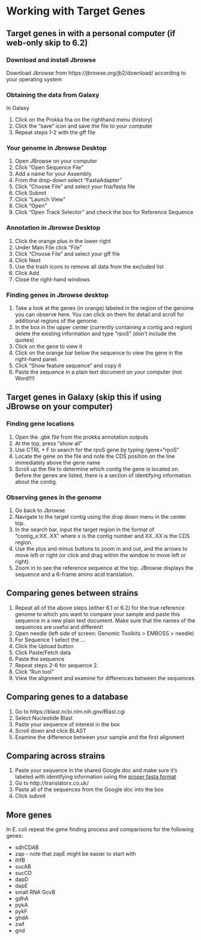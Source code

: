 # Working with Target Genes {#gene}

## Target genes in with a personal computer (if web-only skip to 6.2)

### Download and install Jbrowse

Download Jbrowse from https://jbrowse.org/jb2/download/ according to your operating system

### Obtaining the data from Galaxy

In Galaxy

1. Click on the Prokka fna on the righthand menu (history)
2. Click the "save" icon and save the file to your computer
3. Repeat steps 1-2 with the gff file

### Your genome in Jbrowse Desktop

1. Open JBrowse on your computer
2. Click "Open Sequence File"
3. Add a name for your Assembly
4. From the drop-down select "FastaAdapter"
5. Click "Choose File" and select your fna/fasta file
6. Click Submit
7. Click "Launch View"
8. Click "Open"
9. Click "Open Track Selector" and check the box for Reference Sequence

### Annotation in Jbrowse Desktop

1. Click the orange plus in the lower right
2. Under Main File click "File"
3. Click "Choose File" and select your gff file
4. Click Next
5. Use the trash icons to remove all data from the excluded list
6. Click Add
7. Close the right-hand windows

### Finding genes in Jbrowse desktop

1. Take a look at the genes (in orange) labeled in the region of the genome you can observe here. You can click on them for detail and scroll for additional regions of the genome.
2. In the box in the upper center (currently containing a contig and region) delete the existing information and type "rpoS" (don't include the quotes)
3. Click on the gene to view it
4. Click on the orange bar below the sequence to view the gene in the right-hand panel.
5. Click "Show feature sequence" and copy it 
6. Paste the sequence in a plain text document on your computer (not Word!!!)

## Target genes in Galaxy (skip this if using JBrowse on your computer)

### Finding gene locations

1. Open the .gbk file from the prokka annotation outputs
2. At the top, press “show all” 
3. Use CTRL + F to search for the rpoS gene by typing /gene="rpoS"
4. Locate the gene on the file and note the CDS position on the line immediately above the gene name
5. Scroll up the file to determine which contig the gene is located on. Before the genes are listed, there is a section of identifying information about the contig.

### Observing genes in the genome

1. Go back to Jbrowse
2. Navigate to the target contig using the drop down menu in the center top. 
3. In the search bar, input the target region in the format of “contig_x:XX..XX” where x is the contig number and XX..XX is the CDS region. 
4. Use the plus and minus buttons to zoom in and out, and the arrows to move left or right (or click and drag within the window to move left or right).
5. Zoom in to see the reference sequence at the top. JBrowse displays the sequence and a 6-frame amino acid translation.

## Comparing genes between strains

1. Repeat all of the above steps (either 6.1 or 6.2) for the true reference genome to which you want to compare your sample and paste this sequence in a new plain text document. Make sure that the names of the sequences are useful and different!
2. Open needle (left side of screen: Genomic Toolkits > EMBOSS > needle)
3. For Sequence 1 select the ...
4. Click the Upload button
5. Click Paste/Fetch data
6. Paste the sequence
7. Repeat steps 2-6 for sequence 2.
8. Click “Run tool”
9. View the alignment and examine for differences between the sequences

## Comparing genes to a database

1. Go to https://blast.ncbi.nlm.nih.gov/Blast.cgi
2. Select Nucleotide Blast
3. Paste your sequence of interest in the box
4. Scroll down and click BLAST
5. Examine the difference between your sample and the first alignment

## Comparing across strains

1. Paste your sequence in the shared Google doc and make sure it's labeled with identifying information using the [proper fasta format](https://www.bioinformatics.nl/tools/crab_fasta.html)
2. Go to http://translatorx.co.uk/
3. Paste all of the sequences from the Google doc into the box
4. Click submit

## More genes

In E. coli repeat the gene finding process and comparisons for the following genes:

- sdhCDAB 
- zap - note that zapE might be easier to start with
- ihfB 
- sucAB 
- sucCD 
- dapD 
- dapE 
- small RNA GcvB 
- gdhA
- pykA 
- pykF 
- ghdA 
- zwf 
- gnd

